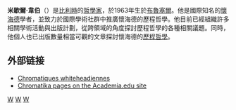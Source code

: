 '''米歇爾·韋伯'''（{{lang-en|'''Michel Weber'''}}）是[[比利時|比利時]]的[[哲學家|哲學家]]，於1963年生於[[布魯塞爾|布魯塞爾]]。他是國際知名的[[懷海德|懷海德]]學者，並致力於國際學術社群中推廣懷海德的歷程哲學。他目前已經組織許多相關學術活動與出版計劃，從跨領域的角度探討歷程哲學的各種相關議題。同時，他個人也已出版數量相當可觀的文章探討懷海德的[[歷程哲學|歷程哲學]]。

== 外部链接 ==
* [http://www.chromatika.org/spip/ Chromatiques whiteheadiennes]
* [https://chromatika.academia.edu/MichelWeber Chromatika pages on the Academia.edu site]

[[Category:布魯塞爾人|W]]
[[Category:比利时哲学家|W]]
[[Category:法语天主教鲁汶大学校友|W]]
